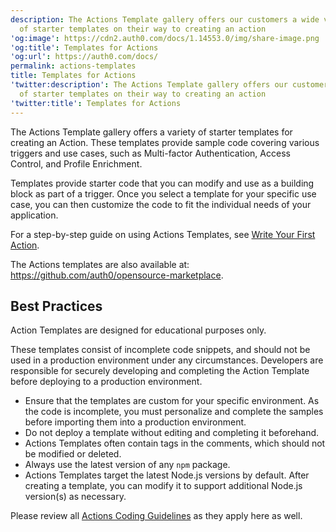 ```yaml
---
description: The Actions Template gallery offers our customers a wide variety
  of starter templates on their way to creating an action
'og:image': https://cdn2.auth0.com/docs/1.14553.0/img/share-image.png
'og:title': Templates for Actions
'og:url': https://auth0.com/docs/
permalink: actions-templates
title: Templates for Actions
'twitter:description': The Actions Template gallery offers our customers a wide variety
  of starter templates on their way to creating an action
'twitter:title': Templates for Actions
---
```

The Actions Template gallery offers a variety of starter templates for creating an Action. These templates provide sample code covering various triggers and use cases, such as <Tooltip tip="Multi-factor authentication (MFA): User authentication process that uses a factor in addition to username and password such as a code via SMS." cta="View Glossary" href="/glossary?term=Multi-factor+Authentication">Multi-factor Authentication</Tooltip>, Access Control, and Profile Enrichment.

Templates provide starter code that you can modify and use as a building block as part of a trigger. Once you select a template for your specific use case, you can then customize the code to fit the individual needs of your application.

For a step-by-step guide on using Actions Templates, see [Write Your First Action](/customize/actions/write-your-first-action).

<Callout icon="file-lines" color="#0EA5E9" iconType="regular">

The Actions templates are also available at: https://github.com/auth0/opensource-marketplace.

</Callout>

## Best Practices

<Callout icon="file-lines" color="#0EA5E9" iconType="regular">

Action Templates are designed for educational purposes only.

These templates consist of incomplete code snippets, and should not be used in a production environment under any circumstances. Developers are responsible for securely developing and completing the Action Template before deploying to a production environment.

</Callout>

* Ensure that the templates are custom for your specific environment. As the code is incomplete, you must personalize and complete the samples before importing them into a production environment.
* Do not deploy a template without editing and completing it beforehand.
* Actions Templates often contain tags in the comments, which should not be modified or deleted.
* Always use the latest version of any `npm` package.
* Actions Templates target the latest Node.js versions by default. After creating a template, you can modify it to support additional Node.js version(s) as necessary.

Please review all [Actions Coding Guidelines](/customize/actions/action-coding-guidelines) as they apply here as well.